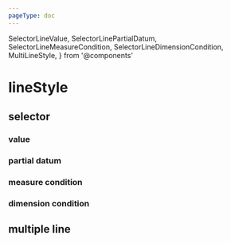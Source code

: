 ```yaml
---
pageType: doc
---
```


  SelectorLineValue,
  SelectorLinePartialDatum,
  SelectorLineMeasureCondition,
  SelectorLineDimensionCondition,
  MultiLineStyle,
} from '@components'

# lineStyle

## selector

### value

<SelectorLineValue />

### partial datum

<SelectorLinePartialDatum />

### measure condition

<SelectorLineMeasureCondition />

### dimension condition

<SelectorLineDimensionCondition />

## multiple line

<MultiLineStyle />
